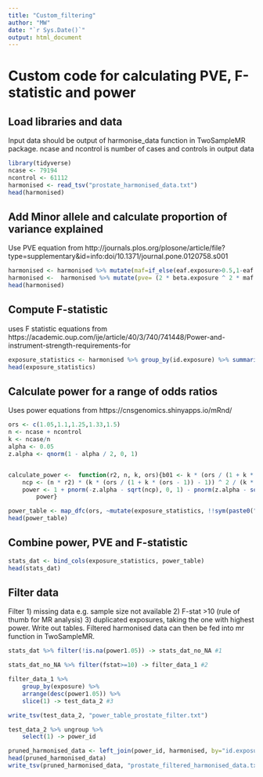 ---
title: "Custom_filtering"
author: "MW"
date: "`r Sys.Date()`"
output: html_document
---

# Custom code for calculating PVE, F-statistic and power
## Load libraries and data
Input data should be output of harmonise_data function in TwoSampleMR package. ncase and ncontrol is number of cases and controls in output data
```{r}
library(tidyverse)
ncase <- 79194 
ncontrol <- 61112
harmonised <- read_tsv("prostate_harmonised_data.txt")
head(harmonised)
```

## Add Minor allele and calculate proportion of variance explained
Use PVE equation from http://journals.plos.org/plosone/article/file?type=supplementary&id=info:doi/10.1371/journal.pone.0120758.s001

```{r}
harmonised <- harmonised %>% mutate(maf=if_else(eaf.exposure>0.5,1-eaf.exposure,eaf.exposure))
harmonised <-  harmonised %>% mutate(pve= (2 * beta.exposure ^ 2 * maf * (1 - maf)) / ((2 * beta.exposure ^ 2 * maf * (1 - maf)) + (se.exposure ^ 2 * 2 * samplesize.exposure * maf * (1 - maf))))
head(harmonised)
```

## Compute F-statistic
uses F statistic equations from https://academic.oup.com/ije/article/40/3/740/741448/Power-and-instrument-strength-requirements-for
```{r}
exposure_statistics <- harmonised %>% group_by(id.exposure) %>% summarise(exposure=first(exposure), n_snp=n(), r2=sum(pve), samplesize=first(samplesize.exposure)) %>% mutate(fstat=(r2 * (samplesize - 1 - n_snp)) / ((1 - r2) * n_snp))
head(exposure_statistics)
```

## Calculate power for a range of odds ratios
Uses power equations from https://cnsgenomics.shinyapps.io/mRnd/
```{r}
ors <- c(1.05,1.1,1.25,1.33,1.5)
n <- ncase + ncontrol 
k <- ncase/n
alpha <- 0.05
z.alpha <- qnorm(1 - alpha / 2, 0, 1)


calculate_power <-  function(r2, n, k, ors){b01 <- k * (ors / (1 + k * (ors - 1)) - 1)
    ncp <- (n * r2) * (k * (ors / (1 + k * (ors - 1)) - 1)) ^ 2 / (k * (1 - k) - b01 ^ 2)
    power <- 1 + pnorm(-z.alpha - sqrt(ncp), 0, 1) - pnorm(z.alpha - sqrt(ncp), 0, 1)
        power}

power_table <- map_dfc(ors, ~mutate(exposure_statistics, !!sym(paste0("power",.)) := calculate_power(r2,n,k,.)) %>% select(starts_with("power"))) # apply power function to table. 
head(power_table)
```

## Combine power, PVE and F-statistic
```{r}
stats_dat <- bind_cols(exposure_statistics, power_table)
head(stats_dat)
```

## Filter data
Filter 1) missing data e.g. sample size not available 2) F-stat >10 (rule of thumb for MR analysis) 3) duplicated exposures, taking the one with highest power. Write out tables. Filtered harmonised data can then be fed into mr function in TwoSampleMR.
```{r}
stats_dat %>% filter(!is.na(power1.05)) -> stats_dat_no_NA #1 

stats_dat_no_NA %>% filter(fstat>=10) -> filter_data_1 #2

filter_data_1 %>%
    group_by(exposure) %>%              
    arrange(desc(power1.05)) %>%
    slice(1) -> test_data_2 #3

write_tsv(test_data_2, "power_table_prostate_filter.txt")

test_data_2 %>% ungroup %>%
    select(1) -> power_id

pruned_harmonised_data <- left_join(power_id, harmonised, by="id.exposure")
head(pruned_harmonised_data)
write_tsv(pruned_harmonised_data, "prostate_filtered_harmonised_data.txt")
```


